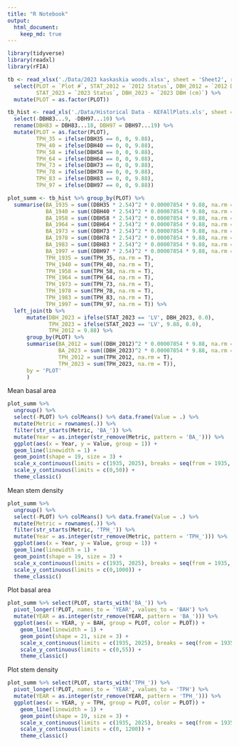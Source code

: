 ```yaml
---
title: "R Notebook"
output:
  html_document:
    keep_md: true
---
```


```r
library(tidyverse)
library(readxl)
library(rFIA)
```

```r
tb <- read_xlsx('./Data/2023 kaskaskia woods.xlsx', sheet = 'Sheet2', range = 'A1:O427') %>% 
  select(PLOT = `Plot #`, STAT_2012 = `2012 Status`, DBH_2012 = `2012 DBH (cm)`, 
         STAT_2023 = `2023 Status`, DBH_2023 = `2023 DBH (cm)`) %>% 
  mutate(PLOT = as.factor(PLOT))

tb_hist <- read_xls('./Data/Historical Data - KEFAllPlots.xls', sheet = 'KEFPLots1to8', range = 'A3:V1324') %>% 
  select(-DBH83...9, -DBH97...10) %>% 
  rename(DBH83 = DBH83...18, DBH97 = DBH97...19) %>% 
  mutate(PLOT = as.factor(PLOT),
         TPH_35 = ifelse(DBH35 == 0, 0, 9.88),
         TPH_40 = ifelse(DBH40 == 0, 0, 9.88),
         TPH_58 = ifelse(DBH58 == 0, 0, 9.88),
         TPH_64 = ifelse(DBH64 == 0, 0, 9.88),
         TPH_73 = ifelse(DBH73 == 0, 0, 9.88),
         TPH_78 = ifelse(DBH78 == 0, 0, 9.88),
         TPH_83 = ifelse(DBH83 == 0, 0, 9.88),
         TPH_97 = ifelse(DBH97 == 0, 0, 9.88))
```


```r
plot_summ <- tb_hist %>% group_by(PLOT) %>% 
  summarise(BA_1935 = sum((DBH35 * 2.54)^2 * 0.00007854 * 9.88, na.rm = T),
            BA_1940 = sum((DBH40 * 2.54)^2 * 0.00007854 * 9.88, na.rm = T),
            BA_1958 = sum((DBH58 * 2.54)^2 * 0.00007854 * 9.88, na.rm = T),
            BA_1964 = sum((DBH64 * 2.54)^2 * 0.00007854 * 9.88, na.rm = T),
            BA_1973 = sum((DBH73 * 2.54)^2 * 0.00007854 * 9.88, na.rm = T),
            BA_1978 = sum((DBH78 * 2.54)^2 * 0.00007854 * 9.88, na.rm = T),
            BA_1983 = sum((DBH83 * 2.54)^2 * 0.00007854 * 9.88, na.rm = T),
            BA_1997 = sum((DBH97 * 2.54)^2 * 0.00007854 * 9.88, na.rm = T),
            TPH_1935 = sum(TPH_35, na.rm = T),
            TPH_1940 = sum(TPH_40, na.rm = T),
            TPH_1958 = sum(TPH_58, na.rm = T),
            TPH_1964 = sum(TPH_64, na.rm = T),
            TPH_1973 = sum(TPH_73, na.rm = T),
            TPH_1978 = sum(TPH_78, na.rm = T),
            TPH_1983 = sum(TPH_83, na.rm = T),
            TPH_1997 = sum(TPH_97, na.rm = T)) %>% 
  left_join(tb %>% 
      mutate(DBH_2023 = ifelse(STAT_2023 == 'LV', DBH_2023, 0.0),
             TPH_2023 = ifelse(STAT_2023 == 'LV', 9.88, 0.0),
             TPH_2012 = 9.88) %>% 
      group_by(PLOT) %>% 
      summarise(BA_2012 = sum((DBH_2012)^2 * 0.00007854 * 9.88, na.rm = T),
                BA_2023 = sum((DBH_2023)^2 * 0.00007854 * 9.88, na.rm = T),
                TPH_2012 = sum(TPH_2012, na.rm = T),
                TPH_2023 = sum(TPH_2023, na.rm = T)),
      by = 'PLOT'
      )

```

Mean basal area
```r
plot_summ %>% 
  ungroup() %>% 
  select(-PLOT) %>% colMeans() %>% data.frame(Value = .) %>% 
  mutate(Metric = rownames(.)) %>% 
  filter(str_starts(Metric, 'BA_')) %>% 
  mutate(Year = as.integer(str_remove(Metric, pattern = 'BA_'))) %>% 
  ggplot(aes(x = Year, y = Value, group = 1)) +
  geom_line(linewidth = 1) +
  geom_point(shape = 19, size = 3) +
  scale_x_continuous(limits = c(1935, 2025), breaks = seq(from = 1935, to = 2025, by = 10)) +
  scale_y_continuous(limits = c(0,50)) +
  theme_classic()
```

Mean stem density
```r
plot_summ %>% 
  ungroup() %>% 
  select(-PLOT) %>% colMeans() %>% data.frame(Value = .) %>% 
  mutate(Metric = rownames(.)) %>% 
  filter(str_starts(Metric, 'TPH_')) %>% 
  mutate(Year = as.integer(str_remove(Metric, pattern = 'TPH_'))) %>% 
  ggplot(aes(x = Year, y = Value, group = 1)) +
  geom_line(linewidth = 1) +
  geom_point(shape = 19, size = 3) +
  scale_x_continuous(limits = c(1935, 2025), breaks = seq(from = 1935, to = 2025, by = 10)) +
  scale_y_continuous(limits = c(0,1000)) +
  theme_classic()
```

Plot basal area
```r
plot_summ %>% select(PLOT, starts_with('BA_')) %>% 
  pivot_longer(!PLOT, names_to = 'YEAR', values_to = 'BAH') %>% 
  mutate(YEAR = as.integer(str_remove(YEAR, pattern = 'BA_'))) %>% 
  ggplot(aes(x = YEAR, y = BAH, group = PLOT, color = PLOT)) +
    geom_line(linewidth = 1) +
    geom_point(shape = 21, size = 3) +
    scale_x_continuous(limits = c(1935, 2025), breaks = seq(from = 1935, to = 2025, by = 10)) +
    scale_y_continuous(limits = c(0,55)) +
    theme_classic()
```

Plot stem density
```r
plot_summ %>% select(PLOT, starts_with('TPH_')) %>% 
  pivot_longer(!PLOT, names_to = 'YEAR', values_to = 'TPH') %>% 
  mutate(YEAR = as.integer(str_remove(YEAR, pattern = 'TPH_'))) %>% 
  ggplot(aes(x = YEAR, y = TPH, group = PLOT, color = PLOT)) +
    geom_line(linewidth = 1) +
    geom_point(shape = 19, size = 3) +
    scale_x_continuous(limits = c(1935, 2025), breaks = seq(from = 1935, to = 2025, by = 10)) +
    scale_y_continuous(limits = c(0, 1200)) +
    theme_classic()
```

